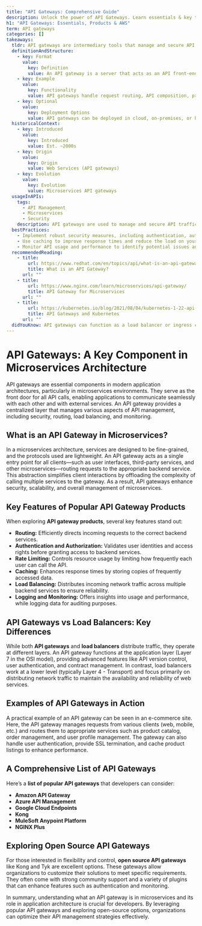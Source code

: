 ```yaml
---
title: "API Gateways: Comprehensive Guide"
description: Unlock the power of API Gateways. Learn essentials & key takeaways from popular products. Explore API Gateways in AWS. Dive in now.
h1: "API Gateways: Essentials, Products & AWS"
term: API gateways
categories: []
takeaways:
  tldr: API gateways are intermediary tools that manage and secure API traffic between clients and backend services. They handle request routing, data aggregation, security enforcement, and performance monitoring.
  definitionAndStructure:
    - key: Format
      value:
        key: Definition
        value: An API gateway is a server that acts as an API front-end, receiving API requests, enforcing security and policies, routing requests to the appropriate backend services, and then aggregating the results into a single response.
    - key: Example
      value:
        key: Functionality
        value: API gateways handle request routing, API composition, protocol and data translation, caching, and monitoring/logging. They also enforce security protocols and manage authentication and authorization.
    - key: Optional
      value:
        key: Deployment Options
        value: API gateways can be deployed in cloud, on-premises, or hybrid environments.
  historicalContext:
    - key: Introduced
      value:
        key: Introduced
        value: Est. ~2000s
    - key: Origin
      value:
        key: Origin
        value: Web Services (API gateways)
    - key: Evolution
      value:
        key: Evolution
        value: Microservices API gateways
  usageInAPIs:
    tags:
      - API Management
      - Microservices
      - Security
    description: API gateways are used to manage and secure API traffic, simplifying client interactions with backend services. They are essential in microservices architectures, where they aggregate data from multiple services into a single response. API gateways also play a crucial role in enforcing security protocols and managing authentication and authorization.
  bestPractices:
    - Implement robust security measures, including authentication, authorization, and rate limiting, to protect your APIs.
    - Use caching to improve response times and reduce the load on your backend services.
    - Monitor API usage and performance to identify potential issues and optimize your APIs.
  recommendedReading:
    - title:
        url: https://www.redhat.com/en/topics/api/what-is-an-api-gateway
        title: What is an API Gateway?
      url: ""
    - title:
        url: https://www.nginx.com/learn/microservices/api-gateway/
        title: API Gateway for Microservices
      url: ""
    - title:
        url: https://kubernetes.io/blog/2021/08/04/kubernetes-1-22-api-gateway/
        title: API Gateways and Kubernetes
      url: ""
  didYouKnow: API gateways can function as a load balancer or ingress controller within Kubernetes environments, managing traffic to containerized services.
---
```

# API Gateways: A Key Component in Microservices Architecture

API gateways are essential components in modern application architectures, particularly in microservices environments. They serve as the front door for all API calls, enabling applications to communicate seamlessly with each other and with external services. An API gateway provides a centralized layer that manages various aspects of API management, including security, routing, load balancing, and monitoring.

## What is an API Gateway in Microservices?

In a microservices architecture, services are designed to be fine-grained, and the protocols used are lightweight. An API gateway acts as a single entry point for all clients—such as user interfaces, third-party services, and other microservices—routing requests to the appropriate backend service. This abstraction simplifies client interactions by offloading the complexity of calling multiple services to the gateway. As a result, API gateways enhance security, scalability, and overall management of microservices.

## Key Features of Popular API Gateway Products

When exploring **API gateway products**, several key features stand out:

- **Routing:** Efficiently directs incoming requests to the correct backend services.
- **Authentication and Authorization:** Validates user identities and access rights before granting access to backend services.
- **Rate Limiting:** Controls resource usage by limiting how frequently each user can call the API.
- **Caching:** Enhances response times by storing copies of frequently accessed data.
- **Load Balancing:** Distributes incoming network traffic across multiple backend services to ensure reliability.
- **Logging and Monitoring:** Offers insights into usage and performance, while logging data for auditing purposes.

## API Gateways vs Load Balancers: Key Differences

While both **API gateways** and **load balancers** distribute traffic, they operate at different layers. An API gateway functions at the application layer (Layer 7 in the OSI model), providing advanced features like API version control, user authentication, and contract management. In contrast, load balancers work at a lower level (typically Layer 4 - Transport) and focus primarily on distributing network traffic to maintain the availability and reliability of web services.

## Examples of API Gateways in Action

A practical example of an API gateway can be seen in an e-commerce site. Here, the API gateway manages requests from various clients (web, mobile, etc.) and routes them to appropriate services such as product catalog, order management, and user profile management. The gateway can also handle user authentication, provide SSL termination, and cache product listings to enhance performance.

## A Comprehensive List of API Gateways

Here’s a **list of popular API gateways** that developers can consider:

- **Amazon API Gateway**
- **Azure API Management**
- **Google Cloud Endpoints**
- **Kong**
- **MuleSoft Anypoint Platform**
- **NGINX Plus**

## Exploring Open Source API Gateways

For those interested in flexibility and control, **open source API gateways** like Kong and Tyk are excellent options. These gateways allow organizations to customize their solutions to meet specific requirements. They often come with strong community support and a variety of plugins that can enhance features such as authentication and monitoring.

In summary, understanding what an API gateway is in microservices and its role in application architecture is crucial for developers. By leveraging popular API gateways and exploring open-source options, organizations can optimize their API management strategies effectively.